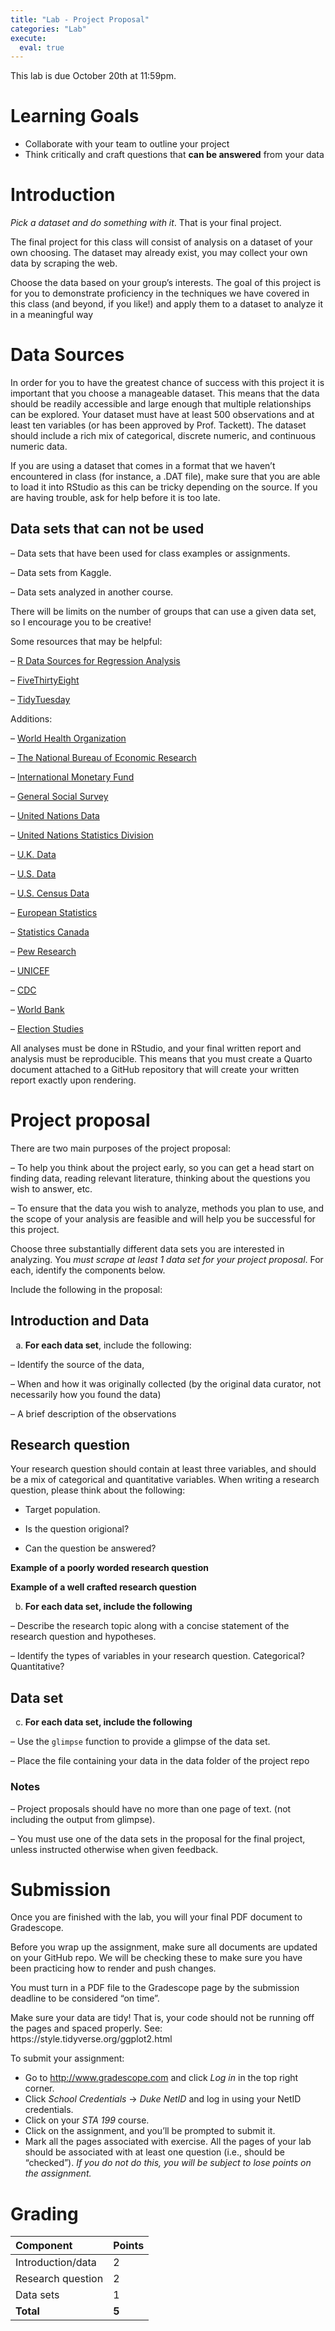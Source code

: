 ```yaml
---
title: "Lab - Project Proposal"
categories: "Lab"
execute:
  eval: true
---
```


::: callout-important
This lab is due October 20th at 11:59pm.
:::

# Learning Goals

-   Collaborate with your team to outline your project
-   Think critically and craft questions that **can be answered** from your data

# Introduction 

*Pick a dataset and do something with it*. That is your final project.

The final project for this class will consist of analysis on a dataset of your own choosing. The dataset may already exist, you may collect your own data by scraping the web.

Choose the data based on your group’s interests. The goal of this project is for you to demonstrate proficiency in the techniques we have covered in this class (and beyond, if you like!) and apply them to a dataset to analyze it in a meaningful way

# Data Sources 

In order for you to have the greatest chance of success with this project it is important that you choose a manageable dataset. This means that the data should be readily accessible and large enough that multiple relationships can be explored. Your dataset must have at least 500 observations and at least ten variables (or has been approved by Prof. Tackett). The dataset should include a rich mix of categorical, discrete numeric, and continuous numeric data.

If you are using a dataset that comes in a format that we haven’t encountered in class (for instance, a .DAT file), make sure that you are able to load it into RStudio as this can be tricky depending on the source. If you are having trouble, ask for help before it is too late.

## Data sets that can not be used

-- Data sets that have been used for class examples or assignments.

-- Data sets from Kaggle.

-- Data sets analyzed in another course.


There will be limits on the number of groups that can use a given data set, so I encourage you to be creative!

Some resources that may be helpful:

-- [R Data Sources for Regression Analysis](https://rfun.library.duke.edu/blog/data-sources-for-regression-analysis/)

-- [FiveThirtyEight](https://data.fivethirtyeight.com/)

-- [TidyTuesday](https://github.com/rfordatascience/tidytuesday)

Additions:

-- [World Health Organization](https://www.who.int/data/gho/)

-- [The National Bureau of Economic Research](https://www.nber.org/research/data?page=1&perPage=50)

-- [International Monetary Fund](https://data.imf.org/?sk=388DFA60-1D26-4ADE-B505-A05A558D9A42&sId=1479329328660)

-- [General Social Survey](https://gss.norc.org/)

-- [United Nations Data](http://data.un.org/)

-- [United Nations Statistics Division](https://unstats.un.org/UNSDWebsite/)

-- [U.K. Data](https://www.data.gov.uk/)

-- [U.S. Data](https://data.gov/)

-- [U.S. Census Data](https://www.census.gov/data.html)

-- [European Statistics](https://ec.europa.eu/eurostat/)

-- [Statistics Canada](https://www.statcan.gc.ca/en/start)

-- [Pew Research](https://www.pewresearch.org/download-datasets/)

-- [UNICEF](https://data.unicef.org/)

-- [CDC](https://www.cdc.gov/datastatistics/index.html)

-- [World Bank](https://datacatalog.worldbank.org/home)

-- [Election Studies](https://electionstudies.org//)

All analyses must be done in RStudio, and your final written report and analysis must be reproducible. This means that you must create a Quarto document attached to a GitHub repository that will create your written report exactly upon rendering.


# Project proposal

There are two main purposes of the project proposal:

-- To help you think about the project early, so you can get a head start on finding data, reading relevant literature, thinking about the questions you wish to answer, etc.

-- To ensure that the data you wish to analyze, methods you plan to use, and the scope of your analysis are feasible and will help you be successful for this project.

Choose three substantially different data sets you are interested in analyzing. You *must scrape at least 1 data set for your project proposal*.  For each, identify the components below.

Include the following in the proposal: 

## Introduction and Data

(a) **For each data set**, include the following:

-- Identify the source of the data,

-- When and how it was originally collected (by the original data curator, not necessarily how you found the data)

-- A brief description of the observations

## Research question

Your research question should contain at least three variables, and should be a mix of categorical and quantitative variables. When writing a research question, please think about the following: 

- Target population. 

- Is the question origional? 

- Can the question be answered?

**Example of a poorly worded research question** 

**Example of a well crafted research question** 

(b) **For each data set, include the following**

-- Describe the research topic along with a concise statement of the research question and hypotheses.

-- Identify the types of variables in your research question. Categorical? Quantitative? 

## Data set

(c) **For each data set, include the following** 

-- Use the `glimpse` function to provide a glimpse of the data set.

-- Place the file containing your data in the data folder of the project repo

### Notes

-- Project proposals should have no more than one page of text. (not including the output from glimpse).

-- You must use one of the data sets in the proposal for the final project, unless instructed otherwise when given feedback. 

# Submission

Once you are finished with the lab, you will your final PDF document to Gradescope.

::: callout-warning
Before you wrap up the assignment, make sure all documents are updated on your GitHub repo. We will be checking these to make sure you have been practicing how to render and push changes.

You must turn in a PDF file to the Gradescope page by the submission deadline to be considered "on time".

Make sure your data are tidy! That is, your code should not be running off the pages and spaced properly. See: https://style.tidyverse.org/ggplot2.html
:::

To submit your assignment:

-   Go to <http://www.gradescope.com> and click *Log in* in the top right corner.
-   Click *School Credentials* $\rightarrow$ *Duke NetID* and log in using your NetID credentials.
-   Click on your *STA 199* course.
-   Click on the assignment, and you'll be prompted to submit it.
-   Mark all the pages associated with exercise. All the pages of your lab should be associated with at least one question (i.e., should be "checked"). *If you do not do this, you will be subject to lose points on the assignment.*

# Grading

| Component             | Points |
|:----------------------|:-------|
| Introduction/data        | 2     |
| Research question                  | 2      |
| Data sets                 | 1      |
| **Total**             | **5** |







